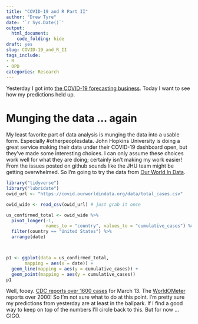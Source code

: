```yaml
---
title: "COVID-19 and R Part II"
author: "Drew Tyre"
date: '`r Sys.Date()`'
output: 
  html_document:
    code_folding: hide
draft: yes
slug: COVID-19_and_R_II
tags_include:
- R
- OPD
categories: Research
---
```


Yesterday I got into [the COVID-19 forecasting business](/post/covid-19_in_R/). 
Today I want to see how my predictions held up. 

# Munging the data ... again

My least favorite part of data analysis is munging the data into a usable form. 
Especially #otherpeoplesdata. John Hopkins University is doing a great service
making their data under their COVID-19 dashboard open, but they've made some
interesting choices. I can only assume these choices work well for what they are
doing; certainly isn't making my work easier! From the issues posted on github
sounds like the JHU team might be getting overwhelmed. So I'm going to try
the data from [Our World In Data](https://ourworldindata.org/coronavirus-source-data).


```r
library("tidyverse")
library("lubridate")
owid_url <- "https://covid.ourworldindata.org/data/total_cases.csv"

owid_wide <- read_csv(owid_url) # just grab it once 

us_confirmed_total <- owid_wide %>% 
  pivot_longer(-1, 
               names_to = "country", values_to = "cumulative_cases") %>% 
  filter(country == "United States") %>% 
  arrange(date)  



p1 <- ggplot(data = us_confirmed_total,
       mapping = aes(x = date)) + 
  geom_line(mapping = aes(y = cumulative_cases)) + 
  geom_point(mapping = aes(y = cumulative_cases))  
p1
```

Well, fooey. [CDC reports over 1600 cases]() for March 13. The
[WorldOMeter](https://www.worldometers.info/coronavirus/country/us/) reports 
over 2000! So I'm not sure what to do at this point. I'm pretty sure my predictions
from yesterday are at least in the ballpark. If I find a good way to keep on 
top of the numbers I'll circle back to this. But for now ... GIGO. 


